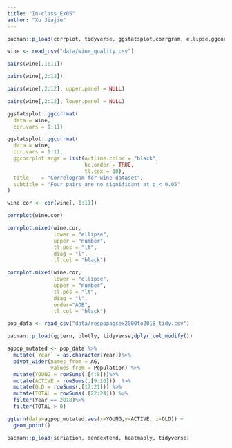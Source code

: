 ```yaml
---
title: "In-class_Ex05"
author: "Xu Jiajie"
---
```


```r
pacman::p_load(corrplot, tidyverse, ggstatsplot,corrgram, ellipse,ggcorrplot,  seriation, dendextend, heatmaply)
```

```r
wine <- read_csv("data/wine_quality.csv")
```

```r
pairs(wine[,1:11])
```

```r
pairs(wine[,2:12])
```

```r
pairs(wine[,2:12], upper.panel = NULL)
```

```r
pairs(wine[,2:12], lower.panel = NULL)
```

```r
ggstatsplot::ggcorrmat(
  data = wine, 
  cor.vars = 1:11)
```

```r

ggstatsplot::ggcorrmat(
  data = wine, 
  cor.vars = 1:11,
  ggcorrplot.args = list(outline.color = "black", 
                         hc.order = TRUE,
                         tl.cex = 10),
  title    = "Correlogram for wine dataset",
  subtitle = "Four pairs are no significant at p < 0.05"
)


```

```r
wine.cor <- cor(wine[, 1:11])
```

```r
corrplot(wine.cor)
```

```r
corrplot.mixed(wine.cor, 
               lower = "ellipse", 
               upper = "number",
               tl.pos = "lt",
               diag = "l",
               tl.col = "black")
```

```r
corrplot.mixed(wine.cor, 
               lower = "ellipse", 
               upper = "number",
               tl.pos = "lt",
               diag = "l",
               order="AOE",
               tl.col = "black")
```

```r
pop_data <- read_csv("data/respopagsex2000to2018_tidy.csv") 
```

```r
pacman::p_load(ggtern, plotly, tidyverse,dplyr_col_modify())
```

```r
agpop_mutated <- pop_data %>%
  mutate(`Year` = as.character(Year))%>%
  pivot_wider(names_from = AG, 
              values_from = Population) %>%
  mutate(YOUNG = rowSums(.[4:8]))%>%
  mutate(ACTIVE = rowSums(.[9:16]))  %>%
  mutate(OLD = rowSums(.[17:21])) %>%
  mutate(TOTAL = rowSums(.[22:24])) %>%
  filter(Year == 2018)%>%
  filter(TOTAL > 0)
```

```r
ggtern(data=agpop_mutated,aes(x=YOUNG,y=ACTIVE, z=OLD)) +
  geom_point()
```

```r
pacman::p_load(seriation, dendextend, heatmaply, tidyverse)
```

```r

```
